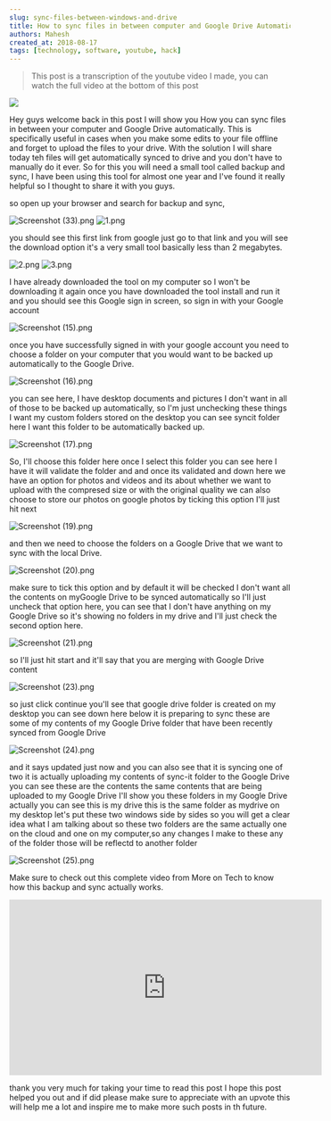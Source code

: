```yaml
---
slug: sync-files-between-windows-and-drive
title: How to sync files in between computer and Google Drive Automatically
authors: Mahesh
created_at: 2018-08-17
tags: [technology, software, youtube, hack]
---
```


> This post is a transcription of the youtube video I made, you can watch the full video at the bottom of this post

![](https://cdn.steemitimages.com/DQmf2p49KGdxjHk3q1djx5933DhqFFkmPr5U6S472NgCxeG/image.png)

Hey guys welcome back in this post I will show you How you can sync files in between your computer and Google Drive automatically. This is specifically useful in cases when you make some edits to your file offline and forget to upload the files to your drive. With the solution I will share today teh files will get automatically synced to drive and you don't have to manually do it ever. So for this you will need a small tool called backup and sync, I have been using this tool for almost one year and I've found it really helpful so I thought to share it with you guys.

so open up your browser and search for backup and sync,

![Screenshot (33).png](<https://cdn.steemitimages.com/DQmQprx4o2K3yNPw2yasn9ixkYAr7K9CG39Wzc7RQ1Dhkn4/Screenshot%20(33).png>)
![1.png](https://cdn.steemitimages.com/DQmSPXeLD34krRfPeXMDZ8RZtkYCZt5RWqjbgbtSnZq43eb/1.png)

you should see this first link from google just go to that link and you will see the download option it's a very small tool basically less than 2 megabytes.

![2.png](https://cdn.steemitimages.com/DQmUXFadFiNXfUcjbCVAi6vJJE8iSo9BigzbMaatCUkZC4P/2.png)
![3.png](https://cdn.steemitimages.com/DQmT4Hd24rQ4Jy3Wf99BQ8deB5VwPPQzkVPZZAat1kMMKmy/3.png)

I have already downloaded the tool on my computer so I won't be downloading it again once you have downloaded the tool install and run it and you should see this Google sign in screen, so sign in with your Google account

![Screenshot (15).png](<https://cdn.steemitimages.com/DQmXgTBGSZJQMzTFcHd6vEXFyCyaKzdCFXdcv74V1SNHj6P/Screenshot%20(15).png>)

once you have successfully signed in with your google account you need to choose a folder on your computer that you would want to be backed up automatically to the Google Drive.

![Screenshot (16).png](<https://cdn.steemitimages.com/DQma5mj1zkiPJDEootpewiASFbnugbddSnxTaKRhEbNuMmW/Screenshot%20(16).png>)

you can see here, I have desktop documents and pictures I don't want in all of those to be backed up automatically, so I'm just unchecking these things I want my custom folders stored on the desktop you can see syncit folder here I want this folder to be automatically backed up.

![Screenshot (17).png](<https://cdn.steemitimages.com/DQmUDKMRhDMpnW9uAG6EabuhtssC46RNZQfJFYFD3SBCCxD/Screenshot%20(17).png>)

So, I'll choose this folder here once I select this folder you can see here I have it will validate the folder and and once its validated and down here we have an option for photos and videos and its about whether we want to upload with the compresed size or with the original quality we can also choose to store our photos on google photos by ticking this option I'll just hit next

![Screenshot (19).png](<https://cdn.steemitimages.com/DQmVJ374qQxcJKsFrjoVGGsV4opMTFimfC1wxWaDxTS1uaA/Screenshot%20(19).png>)

and then we need to choose the folders on a Google Drive that we want to sync with the local Drive.

![Screenshot (20).png](<https://cdn.steemitimages.com/DQmS2qcakyWn1vB14tmJy6FxPpYSWujHocDvHYSEBQFv4nf/Screenshot%20(20).png>)

make sure to tick this option and by default it will be checked I don't want all the contents on myGoogle Drive to be synced automatically so I'll just uncheck that option here, you can see that I don't have anything on my Google Drive so it's showing no folders in my drive and I'll just check the second option here.

![Screenshot (21).png](<https://cdn.steemitimages.com/DQmNSccrczRMkNsWtH5xGLaKwi1pUYGTPJNyBrJD2GSc18m/Screenshot%20(21).png>)

so I'll just hit start and it'll say that you are merging with Google Drive content

![Screenshot (23).png](<https://cdn.steemitimages.com/DQmbd3AxftxCzihWtRoXPWocWnEBdHwZvvjxPjvGoNzRFq8/Screenshot%20(23).png>)

so just click continue you'll see that google drive folder is created on my desktop you can see down here below it is preparing to sync these are some of my contents of my Google Drive folder that have been recently synced from Google Drive

![Screenshot (24).png](<https://cdn.steemitimages.com/DQmVEdRx6jitvXgsUV78ZiqDFJegt7eUUsQyMHus69iCj37/Screenshot%20(24).png>)

and it says updated just now and you can also see that it is syncing one of two it is actually uploading my contents of sync-it folder to the Google Drive you can see these are the contents the same contents that are being uploaded to my Google Drive I'll show you these folders in my Google Drive actually you can see this is my drive this is the same folder as mydrive on my desktop let's put these two windows side by sides so you will get a clear idea what I am talking about so these two folders are the same actually one on the cloud and one on my computer,so any changes I make to these any of the folder those will be reflectd to another folder

![Screenshot (25).png](<https://cdn.steemitimages.com/DQmXUn1QJ7xgGtJE7JLt142bH78JdxTCFKPNbonAtsrGaGZ/Screenshot%20(25).png>)

Make sure to check out this complete video from More on Tech to know how this backup and sync actually works.

<iframe
  width="560"
  height="315"
  src="https://www.youtube.com/embed/lHu02MWIPUY"
  frameborder="0"
  allow="autoplay; encrypted-media"
  allowfullscreen
></iframe>


thank you very much for taking your time to read this post I hope this post helped you out and if did please make sure to appreciate with an upvote this will help me a lot and inspire me to make more such posts in th future.
